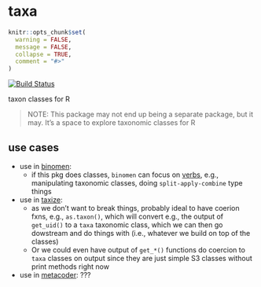taxa
====

```r
knitr::opts_chunk$set(
  warning = FALSE,
  message = FALSE,
  collapse = TRUE,
  comment = "#>"
)
```

[![Build Status](https://travis-ci.org/ropenscilabs/taxa.svg?branch=master)](https://travis-ci.org/ropenscilabs/taxa)

taxon classes for R

> NOTE: This package may not end up being a separate package, but it may. It's a space to explore taxonomic classes for R

## use cases

* use in [binomen](https://github.com/ropensci/binomen):
    * if this pkg does classes, `binomen` can focus on [verbs](https://github.com/ropensci/binomen#verbs), e.g., manipulating taxonomic classes, doing `split-apply-combine` type things
* use in [taxize](https://github.com/ropensci/taxize):
    * as we don't want to break things, probably ideal to have coerion fxns, e.g., `as.taxon()`, which will convert e.g., the output of `get_uid()` to a `taxa` taxonomic class, which we can then go dowstream and do things with (i.e., whatever we build on top of the classes)
    * Or we could even have output of `get_*()` functions do coercion to `taxa` classes on output since they are just simple S3 classes without print methods right now
* use in [metacoder](https://github.com/grunwaldlab/metacoder): ???
